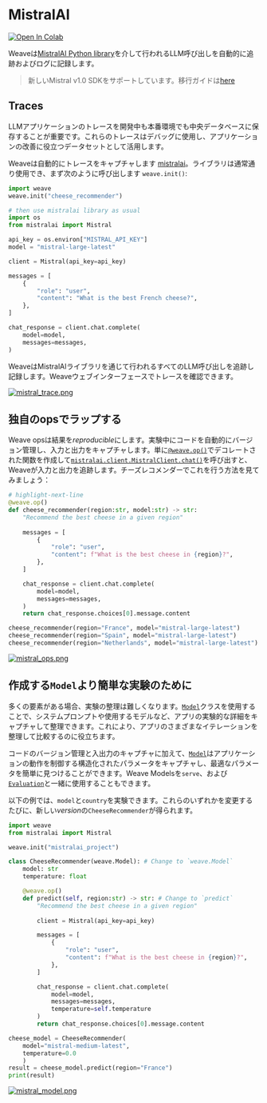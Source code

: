 # MistralAI

<a target="_blank" href="https://colab.research.google.com/github/wandb/examples/blob/master/weave/docs/quickstart_mistral.ipynb">
  <img src="https://colab.research.google.com/assets/colab-badge.svg" alt="Open In Colab" />
</a>

Weaveは[MistralAI Python library](https://github.com/mistralai/client-python)を介して行われるLLM呼び出しを自動的に追跡およびログに記録します。

> 新しいMistral v1.0 SDKをサポートしています。移行ガイドは[here](https://github.com/mistralai/client-python/blob/main/MIGRATION.mdx)

## Traces

LLMアプリケーションのトレースを開発中も本番環境でも中央データベースに保存することが重要です。これらのトレースはデバッグに使用し、アプリケーションの改善に役立つデータセットとして活用します。

Weaveは自動的にトレースをキャプチャします [mistralai](https://github.com/mistralai/client-python)。ライブラリは通常通り使用でき、まず次のように呼び出します `weave.init()`:

```python
import weave
weave.init("cheese_recommender")

# then use mistralai library as usual
import os
from mistralai import Mistral

api_key = os.environ["MISTRAL_API_KEY"]
model = "mistral-large-latest"

client = Mistral(api_key=api_key)

messages = [
    {
        "role": "user",
        "content": "What is the best French cheese?",
    },
]

chat_response = client.chat.complete(
    model=model,
    messages=messages,
)
```

WeaveはMistralAIライブラリを通じて行われるすべてのLLM呼び出しを追跡し記録します。Weaveウェブインターフェースでトレースを確認できます。

[![mistral\_trace.png](imgs/mistral_trace.png)](https://wandb.ai/capecape/mistralai_project/weave/calls)

## 独自のopsでラップする

Weave opsは結果を*reproducible*にします。実験中にコードを自動的にバージョン管理し、入力と出力をキャプチャします。単に[`@weave.op()`](/ja/guides/tracking/ops)でデコレートされた関数を作成して[`mistralai.client.MistralClient.chat()`](https://docs.mistral.ai/capabilities/completion/)を呼び出すと、Weaveが入力と出力を追跡します。チーズレコメンダーでこれを行う方法を見てみましょう：

```python
# highlight-next-line
@weave.op()
def cheese_recommender(region:str, model:str) -> str:
    "Recommend the best cheese in a given region"
    
    messages = [
        {
            "role": "user",
            "content": f"What is the best cheese in {region}?",
        },
    ]

    chat_response = client.chat.complete(
        model=model,
        messages=messages,
    )
    return chat_response.choices[0].message.content

cheese_recommender(region="France", model="mistral-large-latest")
cheese_recommender(region="Spain", model="mistral-large-latest")
cheese_recommender(region="Netherlands", model="mistral-large-latest")
```

[![mistral\_ops.png](imgs/mistral_ops.png)](https://wandb.ai/capecape/mistralai_project/weave/calls)

## 作成する`Model`より簡単な実験のために

多くの要素がある場合、実験の整理は難しくなります。[`Model`](/ja/guides/core-types/models)クラスを使用することで、システムプロンプトや使用するモデルなど、アプリの実験的な詳細をキャプチャして整理できます。これにより、アプリのさまざまなイテレーションを整理して比較するのに役立ちます。

コードのバージョン管理と入出力のキャプチャに加えて、[`Model`](/ja/guides/core-types/models)はアプリケーションの動作を制御する構造化されたパラメータをキャプチャし、最適なパラメータを簡単に見つけることができます。Weave Modelsを`serve`、および[`Evaluation`](/ja/guides/core-types/evaluations)と一緒に使用することもできます。

以下の例では、`model`と`country`を実験できます。これらのいずれかを変更するたびに、新しい*version*の`CheeseRecommender`が得られます。

```python
import weave
from mistralai import Mistral

weave.init("mistralai_project")

class CheeseRecommender(weave.Model): # Change to `weave.Model`
    model: str
    temperature: float

    @weave.op()
    def predict(self, region:str) -> str: # Change to `predict`
        "Recommend the best cheese in a given region"
        
        client = Mistral(api_key=api_key)

        messages = [
            {
                "role": "user",
                "content": f"What is the best cheese in {region}?",
            },
        ]

        chat_response = client.chat.complete(
            model=model,
            messages=messages,
            temperature=self.temperature
        )
        return chat_response.choices[0].message.content

cheese_model = CheeseRecommender(
    model="mistral-medium-latest",
    temperature=0.0
    )
result = cheese_model.predict(region="France")
print(result)
```

[![mistral\_model.png](imgs/mistral_model.png)](https://wandb.ai/capecape/mistralai_project/weave/models)

